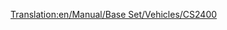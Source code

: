 [[Translation:en/Manual/Base Set/Vehicles/CS2400]]
{{nl/Treinen|Naam=CS2400
|Afbeelding=[[File:en/Cs2400.png]]
|Kosten=£18,750 ($37.500)
|Snelheid=112 km/h (70 mph)
|Gewicht=120 t
|Kracht=2,400 pk (1,790 kW)
|Onderhoudskosten=£1,599 ($3.198)
|Ontworpen=1965
|Levensduur=20 
|Capaciteit=n.v.t.
|Omschrijving=
|Real-life=Geen bijzondere prototypes bekend, maar de CS2400 is gebaseerd op een van de [http://en.wikipedia.org/wiki/Hood_unit "Hood"] diesels. 
}}